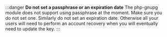 :::danger
**Do not set a passphrase or an expiration date**
The php-gnupg module does not support using passphrase at the moment. Make sure you do not set one. Similarly do not set an expiration date. Otherwise all your users will need to perform an account recovery when you will eventually need to update the key.
:::
